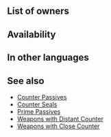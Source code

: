 {{SkillPage Tabs}}{{Passive
|type=A
|exclusive=0
|1name=Distant Counter
|1tagid=SID_遠距離反撃
|1effect=Unit can counterattack regardless of foe's range.
|1required=-
|1cost=300
|canUseWeapon={{WeaponList|Close}}
|canUseMove={{MoveList|all}}
|properties=random_owner
}}
==List of owners==
{{Skill Hero List}}
{{NoInheritHeroes}}

==Availability==
{{PassiveFocusList}}
{{PassiveDistributionList}}
{{PassiveCombatManualList}}
==In other languages==
{{OtherLanguages
|japanese=遠距離反撃
|german=Fernkonter
|spanishEU=Contra larga
|spanishLA=Contra larga
|french=Contre distant
|italian=Contratt. lontano
|chineseTW=遠距離反擊
|portuguese=Contra distante
}}
==See also==
{{See also skills|cond=(Description LIKE '%counterattack regardless of%range%' AND SCategory!='Weapon') AND ((Exclusive='1' AND Name NOT LIKE '%+') OR SCategory='captain')}}
* [[Counter Passives]]
* [[Counter Seals]]
* [[Prime Passives]]
* [[Weapons with Distant Counter]]
* [[Weapons with Close Counter]]
{{Passives Navbox|A}}
